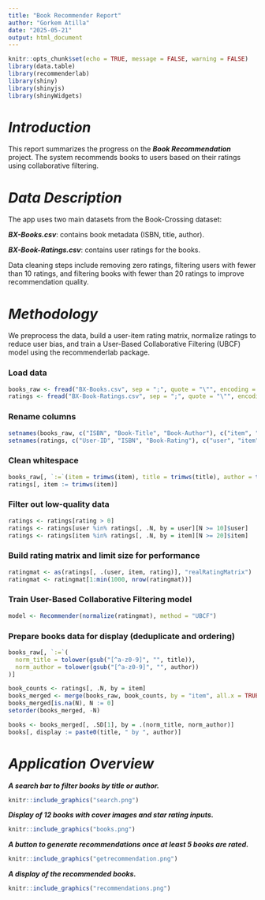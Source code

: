 ```yaml
---
title: "Book Recommender Report"
author: "Gorkem Atilla"
date: "2025-05-21"
output: html_document
---
```


```r
knitr::opts_chunk$set(echo = TRUE, message = FALSE, warning = FALSE)
library(data.table)
library(recommenderlab)
library(shiny)
library(shinyjs)
library(shinyWidgets)
```

# ***Introduction***

This report summarizes the progress on the ***Book Recommendation*** project. The system recommends books to users based on their ratings using collaborative filtering.

# ***Data Description***

The app uses two main datasets from the Book-Crossing dataset:

***BX-Books.csv***: contains book metadata (ISBN, title, author).

***BX-Book-Ratings.csv***: contains user ratings for the books.

Data cleaning steps include removing zero ratings, filtering users with fewer than 10 ratings, and filtering books with fewer than 20 ratings to improve recommendation quality.

# ***Methodology***

We preprocess the data, build a user-item rating matrix, normalize ratings to reduce user bias, and train a User-Based Collaborative Filtering (UBCF) model using the recommenderlab package.

### Load data
```r
books_raw <- fread("BX-Books.csv", sep = ";", quote = "\"", encoding = "Latin-1")
ratings <- fread("BX-Book-Ratings.csv", sep = ";", quote = "\"", encoding = "Latin-1")
```

### Rename columns
```r
setnames(books_raw, c("ISBN", "Book-Title", "Book-Author"), c("item", "title", "author"))
setnames(ratings, c("User-ID", "ISBN", "Book-Rating"), c("user", "item", "rating"))
```

### Clean whitespace
```r
books_raw[, `:=`(item = trimws(item), title = trimws(title), author = trimws(author))]
ratings[, item := trimws(item)]
```

### Filter out low-quality data
```r
ratings <- ratings[rating > 0]
ratings <- ratings[user %in% ratings[, .N, by = user][N >= 10]$user]
ratings <- ratings[item %in% ratings[, .N, by = item][N >= 20]$item]
```

### Build rating matrix and limit size for performance
```r
ratingmat <- as(ratings[, .(user, item, rating)], "realRatingMatrix")
ratingmat <- ratingmat[1:min(1000, nrow(ratingmat))]
```

### Train User-Based Collaborative Filtering model
```r
model <- Recommender(normalize(ratingmat), method = "UBCF")
```

### Prepare books data for display (deduplicate and ordering)
```r
books_raw[, `:=`(
  norm_title = tolower(gsub("[^a-z0-9]", "", title)),
  norm_author = tolower(gsub("[^a-z0-9]", "", author))
)]

book_counts <- ratings[, .N, by = item]
books_merged <- merge(books_raw, book_counts, by = "item", all.x = TRUE)
books_merged[is.na(N), N := 0]
setorder(books_merged, -N)

books <- books_merged[, .SD[1], by = .(norm_title, norm_author)]
books[, display := paste0(title, " by ", author)]
```

# ***Application Overview***

***A search bar to filter books by title or author.***
```r
knitr::include_graphics("search.png")
```

***Display of 12 books with cover images and star rating inputs.***
```r
knitr::include_graphics("books.png")
```

***A button to generate recommendations once at least 5 books are rated.***
```r
knitr::include_graphics("getrecommendation.png")
```

***A display of the recommended books.***
```r
knitr::include_graphics("recommendations.png")
```

